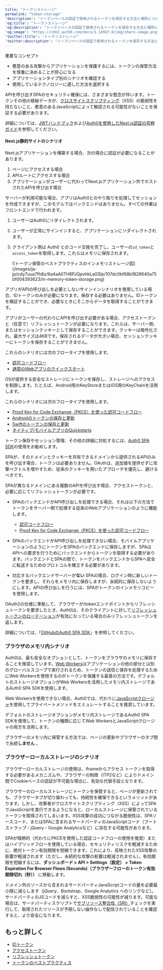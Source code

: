 ---
title: "トークンストレージ"
permalink: "token-storage"
'description': "トークンベースの認証で使用されるトークンを保存する方法と場所について説明します。"
'og:title': "トークンストレージ"
'og:description': "トークンベースの認証で使用されるトークンを保存する方法と場所について説明します。"
'og:image': "https://cdn2.auth0.com/docs/1.14567.0/img/share-image.png"
'twitter:title': "トークンストレージ"
'twitter:description': "トークンベースの認証で使用されるトークンを保存する方法と場所について説明します。"
---

<Card title="Overview">

重要なコンセプト

* 悪意のある攻撃からアプリケーションを保護するには、トークンの保管方法を慎重に決めることが肝心になる
* アプリケーションタイプ別のシナリオを確認する
* 使用しているテクノロジーに適した方法を選択する

</Card>

APIを呼び出すSPAのセキュリティ確保には、さまざまな懸念が伴います。トークンその他の極秘データが、[クロスサイトスクリプティング](https://www.owasp.org/index.php/Cross-site_Scripting_(XSS))（XSS）の脆弱性を持たないこと、悪意のあるJavaScriptによって解読される可能性がないことを保証する必要があります。

詳細については、[JWTハンドブック](https://auth0.com/resources/ebooks/jwt-handbook)および[Auth0を使用したNext.js認証の究極ガイド](https://auth0.com/blog/ultimate-guide-nextjs-authentication-auth0/?utm_source=twitter&utm_medium=sc&utm_campaign=nextjs_authn_guide)を参照してください。

#### Next.js静的サイトのシナリオ

Next.jsアプリケーションを構築する場合、次の場合に認証が必要になることがあります。

1. ページにアクセスする場合
2. APIルートにアクセスする場合
3. アプリケーションがユーザーに代わってNext.jsアプリケーション外でホストされたAPIを呼び出す場合

サーバーが利用可能な場合、アプリはAuth0とのやり取りを処理してセッションを作成できますが、このモデルではバックエンドはありません。すべての作業はフロントエンドで行われます。

1. ユーザーはAuth0にリダイレクトされます。
2. ユーザーが正常にサインインすると、アプリケーションにリダイレクトされます。
3. クライアント側は Auth0 とのコード交換を完了し、ユーザーの`id_token`と`access_token`を取得します。これらはメモリに保存されます。

   <Frame>![トークン保管のベストプラクティスのインメモリストレージ図](/images/ja-jp/cdy7uua7fh8z/6a4aA0TH8PJQpvhkLaGSIp/107dc0bf68b1829640a75bf004393623/in-memory-token-storage.png)</Frame>

<Tabs><Tab title="従来のWebアプリ">

アプリがAPIの呼び出しを必要としないサインインシナリオを使用している場合、IDトークンのみが必要になります。保存する必要はありません。IDトークンを検証することができ、必要なときにそこからデータを取得することができます。

アプリがユーザーの代わりにAPIを呼び出す必要がある場合、アクセストークンと（任意で）リフレッシュトークンが必要になります。これらは、サーバー側、またはセッションクッキーとして保存することができます。クッキーは暗号化され、最大サイズは4KBです。保存されるデータが大きい場合、セッションクッキーにトークンを保存することができません。

これらのシナリオには次のフロータイプを使用します。

* [認可コードフロー](/ja-jp/get-started/authentication-and-authorization-flow/authorization-code-flow)
* [通常のWebアプリのクイックスタート](/ja-jp/quickstart/webapp)

</Tab><Tab title="ネイティブ/モバイルアプリ">

OSが提供する安全なストレージにトークンを保存し、ストレージへのアクセスを制限します。たとえば、Android用のKeyStoreまたはiOS用のKeyChainを活用します。

これらのシナリオには次のフロータイプを使用します。

* [Proof Key for Code Exchange（PKCE）を使った認可コードフロー](/ja-jp/get-started/authentication-and-authorization-flow/authorization-code-flow-with-pkce)
* [Androidのトークンの保存と更新](/ja-jp/auth0-android-save-and-renew-tokens)
* [Swiftのトークンの保存と更新](/ja-jp/libraries/auth0-swift/auth0-swift-save-and-renew-tokens)
* [ネイティブ/モバイルアプリのQuickstarts](/ja-jp/quickstart/native)

</Tab><Tab title="シングルページアプリ">

トークン保存やセッション管理、その他の詳細に対処するには、[Auth0 SPA SDK](/ja-jp/libraries/auth0-single-page-app-sdk)の使用をお勧めします。

SPAが、そのドメインとクッキーを共有できるドメインから提供されるAPIのみを呼び出す場合、トークンは必要ありません。OAuthは、追加値を提供せずに攻撃ベクトルを増やすため、従来のクッキーを用いたアプローチを優先し、避けるべきです。

SPAが異なるドメインにある複数のAPIを呼び出す場合、アクセストークンと、必要に応じてリフレッシュトークンが必要です。

* SPAのバックエンドがAPI呼び出しを処理できる場合、それは以下の方法でトークンをサーバー側で処理する従来のWebアプリケーションのように機能します。

  + [認可コードフロー](/ja-jp/get-started/authentication-and-authorization-flow/authorization-code-flow)
  + [Proof Key for Code Exchange（PKCE）を使った認可コードフロー](/ja-jp/get-started/authentication-and-authorization-flow/authorization-code-flow-with-pkce)
* SPAのバックエンドがAPI呼び出しを処理できない場合、モバイルアプリケーションのようにトークンをSPAのバックエンドに保存しますが、SPAはAPIへの要求を行うためにバックエンドからトークンを取得する必要があります。バックエンドとSPAの間で、トークンをバックエンドからSPAへ安全に転送するためのプロトコルを確立する必要があります。
* 対応するバックエンドサーバーが**ない** SPAの場合、ログイン時に新しいトークンを要求し、それらをメモリ内に保存しますが、永続的に保存しないようにします。APIの呼び出しを行うには、SPAがトークンのインメモリコピーを使用します。

<Callout icon="file-lines" color="#0EA5E9" iconType="regular">

OAuth2の仕様に準拠して、ブラウザーが/tokenエンドポイントからリフレッシュトークンを要求したとき、Auth0は、そのクライアントに対して[リフレッシュトークンのローテーション](/ja-jp/secure/tokens/refresh-tokens/refresh-token-rotation)が有効になっている場合のみリフレッシュトークンを返します。

</Callout>

詳細については、「[GitHubのAuth0 SPA SDK](https://github.com/auth0/auth0-spa-js)」を参照してください。

</Tab></Tabs>

### ブラウザのメモリ内シナリオ

Auth0は、最も安全なオプションとして、トークンをブラウザのメモリに保存することを推奨しています。[Web Workers](https://developer.mozilla.org/en-US/docs/Web/API/Web_Workers_API)はアプリケーションの他の部分とは別のグローバルスコープで実行されるため、トークンの送信と保存を処理するためにWeb Workersを使用するのがトークンを保護する最善の方法です。デフォルトのストレージオプションがWeb Workersを活用したメモリ内ストレージであるAuth0 SPA SDKを使用します。

Web Workersを使用できない場合、Auth0では、代わりに[JavaScriptクロージャ](https://developer.mozilla.org/en-US/docs/Web/JavaScript/Closures#Emulating_private_methods_with_closures)を使用してプライベートメソッドをエミュレートすることを推奨しています。

デフォルトのストレージオプションがメモリ内ストレージであるAuth0 SPA SDKを使用して、トークンの種類に応じてWeb WorkersとJavaScriptクロージャの両方を活用します。

<Callout icon="file-lines" color="#0EA5E9" iconType="regular">

ブラウザーのメモリ内に保管する方法では、ページの更新やブラウザーのタブ間で永続**しません** 。

</Callout>

### ブラウザーローカルストレージのシナリオ

ブラウザーローカルストレージの使用は、iframeからアクセス トークンを取得する必要があるメカニズムや、ブラウザーの制限（ITP2など）によりドメイン間でCookieベースの認証が不可能な場合に、有効な代替手段となります。

<Warning>

ブラウザーのローカルストレージにトークンを保管すると、ページが更新されても、ブラウザータブが切り替わっても、持続性を確保できるというメリットがあります。しかし、攻撃者がクロスサイトスクリプティング（XSS）によってSPAでJavaScriptを実行できるようになると、ローカルストレージに保管されているトークンを取得されてしまいます。XSS攻撃の成功につながる脆弱性は、SPAソースコード、またはSPAに含まれるサードパーティのJavaScriptコード（ブートストラップ・jQuery・Google Analyticsなど）に存在する可能性があります。

</Warning>

SPAが暗黙的（代わりにPKCEを使用した認証コードフローの使用を推奨）またはハイブリッドフローを使用している場合、セキュリティリスクを軽減するために、絶対トークン有効期限を短縮できます。これにより、反映されたXSS攻撃の影響が軽減されます（ただし、永続的な攻撃の影響は軽減されません）。有効期限を短縮するには、**ダッシュボード > API > Settings（設定） > Token Expiration For Browser Flows (Seconds)（ブラウザーフローのトークン有効期限切れ（秒））** に移動します。

ドメイン外のソースから含まれるサードパーティJavaScriptコードの量を必要最小限に減らします（jQuery、Bootstrap、Google Analytics へのリンクなど）。サードパーティのJSコードを減らすと、XSS脆弱性の可能性が減ります。可能な場合は、サードパーティスクリプトで[サブリソース整合性（SRI）](https://developer.mozilla.org/en-US/docs/Web/Security/Subresource_Integrity)チェックを実行して、取得されたリソースが予期しない操作なしで配信されていることを確認すると、より安全になります。

## もっと詳しく

* [IDトークン](/ja-jp/secure/tokens/id-tokens)
* [アクセストークン](/ja-jp/secure/tokens/access-tokens)
* [リフレッシュトークン](/ja-jp/secure/tokens/refresh-tokens)
* [トークンのベストプラクティス](/ja-jp/secure/tokens/token-best-practices)